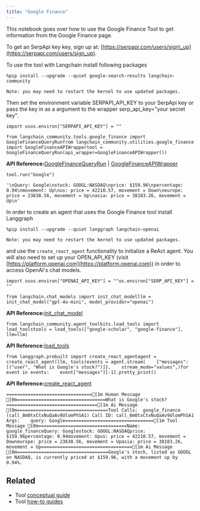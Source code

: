 ```yaml
---
title: "Google Finance"
---
```


This notebook goes over how to use the Google Finance Tool to get information from the Google Finance page.

To get an SerpApi key key, sign up at: [https://serpapi.com/users/sign\_up](https://serpapi.com/users/sign_up).

To use the tool with Langchain install following packages

```
%pip install --upgrade --quiet google-search-results langchain-community
```

```
Note: you may need to restart the kernel to use updated packages.
```

Then set the environment variable SERPAPI\_API\_KEY to your SerpApi key or pass the key in as a argument to the wrapper serp\_api\_key="your secret key".

```
import osos.environ["SERPAPI_API_KEY"] = ""
```

```
from langchain_community.tools.google_finance import GoogleFinanceQueryRunfrom langchain_community.utilities.google_finance import GoogleFinanceAPIWrappertool = GoogleFinanceQueryRun(api_wrapper=GoogleFinanceAPIWrapper())
```

**API Reference:**[GoogleFinanceQueryRun](https://python.langchain.com/api_reference/community/tools/langchain_community.tools.google_finance.tool.GoogleFinanceQueryRun.html) | [GoogleFinanceAPIWrapper](https://python.langchain.com/api_reference/community/utilities/langchain_community.utilities.google_finance.GoogleFinanceAPIWrapper.html)

```
tool.run("Google")
```

```
'\nQuery: Google\nstock: GOOGL:NASDAQ\nprice: $159.96\npercentage: 0.94\nmovement: Up\nus: price = 42210.57, movement = Down\neurope: price = 23638.56, movement = Up\nasia: price = 38183.26, movement = Up\n'
```

In order to create an agent that uses the Google Finance tool install Langgraph

```
%pip install --upgrade --quiet langgraph langchain-openai
```

```
Note: you may need to restart the kernel to use updated packages.
```

and use the `create_react_agent` functionality to initialize a ReAct agent. You will also need to set up your OPEN\_API\_KEY (visit [https://platform.openai.com](https://platform.openai.com)) in order to access OpenAI's chat models.

```
import osos.environ["OPENAI_API_KEY"] = ""os.environ["SERP_API_KEY"] = ""
```

```
from langchain.chat_models import init_chat_modelllm = init_chat_model("gpt-4o-mini", model_provider="openai")
```

**API Reference:**[init\_chat\_model](https://python.langchain.com/api_reference/langchain/chat_models/langchain.chat_models.base.init_chat_model.html)

```
from langchain_community.agent_toolkits.load_tools import load_toolstools = load_tools(["google-scholar", "google-finance"], llm=llm)
```

**API Reference:**[load\_tools](https://python.langchain.com/api_reference/community/agent_toolkits/langchain_community.agent_toolkits.load_tools.load_tools.html)

```
from langgraph.prebuilt import create_react_agentagent = create_react_agent(llm, tools)events = agent.stream(    {"messages": [("user", "What is Google's stock?")]},    stream_mode="values",)for event in events:    event["messages"][-1].pretty_print()
```

**API Reference:**[create\_react\_agent](https://langchain-ai.github.io/langgraph/reference/prebuilt/#langgraph.prebuilt.chat_agent_executor.create_react_agent)

```
================================[1m Human Message [0m=================================What is Google's stock?==================================[1m Ai Message [0m==================================Tool Calls:  google_finance (call_8m0txCtxNuQaAv9UlomPhSA1) Call ID: call_8m0txCtxNuQaAv9UlomPhSA1  Args:    query: Google=================================[1m Tool Message [0m=================================Name: google_financeQuery: Googlestock: GOOGL:NASDAQprice: $159.96percentage: 0.94movement: Upus: price = 42210.57, movement = Downeurope: price = 23638.56, movement = Upasia: price = 38183.26, movement = Up==================================[1m Ai Message [0m==================================Google's stock, listed as GOOGL on NASDAQ, is currently priced at $159.96, with a movement up by 0.94%.
```

## Related

* Tool [conceptual guide](/oss/concepts/tools)
* Tool [how-to guides](/oss/how_to/#tools)
